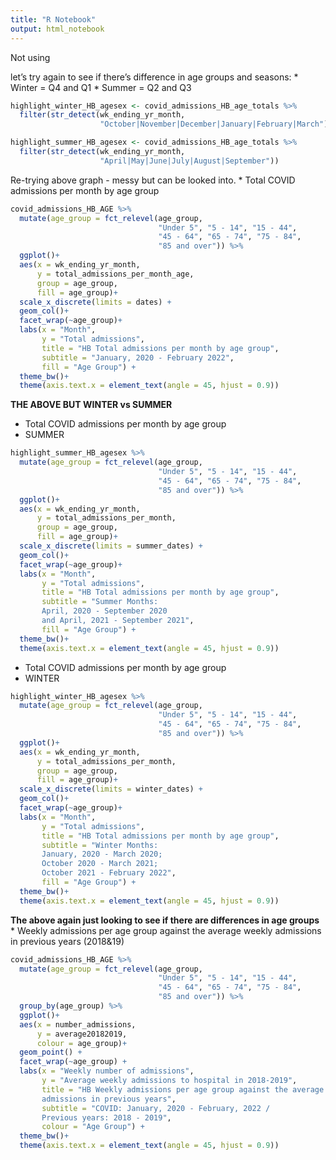 ```yaml
---
title: "R Notebook"
output: html_notebook
---
```

Not using


let's try again to see if there's difference in age groups and seasons:
* Winter = Q4 and Q1 
* Summer = Q2 and Q3
```r
highlight_winter_HB_agesex <- covid_admissions_HB_age_totals %>% 
  filter(str_detect(wk_ending_yr_month, 
                    "October|November|December|January|February|March"))

highlight_summer_HB_agesex <- covid_admissions_HB_age_totals %>% 
  filter(str_detect(wk_ending_yr_month, 
                    "April|May|June|July|August|September"))
```


Re-trying above graph -  messy but can be looked into.
* Total COVID admissions per month by age group
```r
covid_admissions_HB_AGE %>% 
  mutate(age_group = fct_relevel(age_group, 
                                 "Under 5", "5 - 14", "15 - 44", 
                                 "45 - 64", "65 - 74", "75 - 84", 
                                 "85 and over")) %>%
  ggplot()+
  aes(x = wk_ending_yr_month, 
      y = total_admissions_per_month_age, 
      group = age_group, 
      fill = age_group)+
  scale_x_discrete(limits = dates) +
  geom_col()+
  facet_wrap(~age_group)+
  labs(x = "Month",
       y = "Total admissions",
       title = "HB Total admissions per month by age group",
       subtitle = "January, 2020 - February 2022",
       fill = "Age Group") +
  theme_bw()+
  theme(axis.text.x = element_text(angle = 45, hjust = 0.9))
```






**THE ABOVE BUT WINTER vs SUMMER**

* Total COVID admissions per month by age group
* SUMMER
```r

highlight_summer_HB_agesex %>% 
  mutate(age_group = fct_relevel(age_group, 
                                 "Under 5", "5 - 14", "15 - 44", 
                                 "45 - 64", "65 - 74", "75 - 84", 
                                 "85 and over")) %>%
  ggplot()+
  aes(x = wk_ending_yr_month, 
      y = total_admissions_per_month, 
      group = age_group, 
      fill = age_group)+
  scale_x_discrete(limits = summer_dates) +
  geom_col()+
  facet_wrap(~age_group)+
  labs(x = "Month",
       y = "Total admissions",
       title = "HB Total admissions per month by age group",
       subtitle = "Summer Months: 
       April, 2020 - September 2020 
       and April, 2021 - September 2021",
       fill = "Age Group") +
  theme_bw()+
  theme(axis.text.x = element_text(angle = 45, hjust = 0.9))
```

* Total COVID admissions per month by age group
* WINTER

```r

highlight_winter_HB_agesex %>% 
  mutate(age_group = fct_relevel(age_group, 
                                 "Under 5", "5 - 14", "15 - 44", 
                                 "45 - 64", "65 - 74", "75 - 84", 
                                 "85 and over")) %>%
  ggplot()+
  aes(x = wk_ending_yr_month, 
      y = total_admissions_per_month, 
      group = age_group, 
      fill = age_group)+
  scale_x_discrete(limits = winter_dates) +
  geom_col()+
  facet_wrap(~age_group)+
  labs(x = "Month",
       y = "Total admissions",
       title = "HB Total admissions per month by age group",
       subtitle = "Winter Months: 
       January, 2020 - March 2020; 
       October 2020 - March 2021; 
       October 2021 - February 2022",
       fill = "Age Group") +
  theme_bw()+
  theme(axis.text.x = element_text(angle = 45, hjust = 0.9))
```







**The above again just looking to see if there are differences in age groups**
* Weekly admissions per age group against the average weekly admissions in 
previous years (2018&19)

```r
covid_admissions_HB_AGE %>% 
  mutate(age_group = fct_relevel(age_group, 
                                 "Under 5", "5 - 14", "15 - 44", 
                                 "45 - 64", "65 - 74", "75 - 84", 
                                 "85 and over")) %>% 
  group_by(age_group) %>% 
  ggplot()+
  aes(x = number_admissions, 
      y = average20182019, 
      colour = age_group)+
  geom_point() +
  facet_wrap(~age_group) +
  labs(x = "Weekly number of admissions",
       y = "Average weekly admissions to hospital in 2018-2019",
       title = "HB Weekly admissions per age group against the average weekly 
       admissions in previous years",
       subtitle = "COVID: January, 2020 - February, 2022 / 
       Previous years: 2018 - 2019",
       colour = "Age Group") +
  theme_bw()+
  theme(axis.text.x = element_text(angle = 45, hjust = 0.9))
```